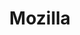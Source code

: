---
title: Mozilla
sort_order: 100
section: User
thumbnail: /blog/img/2019-12-19-mozilla.png
homeserver: mozilla.org
main_room: "#mozilla:mozilla.org"
rooms:
    - "#synchronicity:mozilla.org"
---
